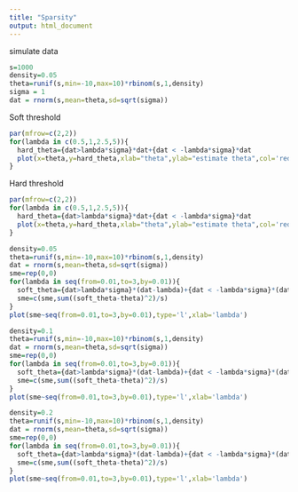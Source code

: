 ```yaml
---
title: "Sparsity"
output: html_document
---
```

simulate data
```r
s=1000
density=0.05
theta=runif(s,min=-10,max=10)*rbinom(s,1,density)
sigma = 1
dat = rnorm(s,mean=theta,sd=sqrt(sigma))

```

Soft threshold
```r
par(mfrow=c(2,2))
for(lambda in c(0.5,1,2.5,5)){
  hard_theta={dat>lambda*sigma}*dat+{dat < -lambda*sigma}*dat
  plot(x=theta,y=hard_theta,xlab="theta",ylab="estimate theta",col='red')
}
```

Hard threshold
```r
par(mfrow=c(2,2))
for(lambda in c(0.5,1,2.5,5)){
  hard_theta={dat>lambda*sigma}*dat+{dat < -lambda*sigma}*dat
  plot(x=theta,y=hard_theta,xlab="theta",ylab="estimate theta",col='red')
}
```

```r
density=0.05
theta=runif(s,min=-10,max=10)*rbinom(s,1,density)
dat = rnorm(s,mean=theta,sd=sqrt(sigma))
sme=rep(0,0)
for(lambda in seq(from=0.01,to=3,by=0.01)){
  soft_theta={dat>lambda*sigma}*(dat-lambda)+{dat < -lambda*sigma}*(dat + lambda)
  sme=c(sme,sum((soft_theta-theta)^2)/s)
}
plot(sme~seq(from=0.01,to=3,by=0.01),type='l',xlab='lambda')
```

```r
density=0.1
theta=runif(s,min=-10,max=10)*rbinom(s,1,density)
dat = rnorm(s,mean=theta,sd=sqrt(sigma))
sme=rep(0,0)
for(lambda in seq(from=0.01,to=3,by=0.01)){
  soft_theta={dat>lambda*sigma}*(dat-lambda)+{dat < -lambda*sigma}*(dat + lambda)
  sme=c(sme,sum((soft_theta-theta)^2)/s)
}
plot(sme~seq(from=0.01,to=3,by=0.01),type='l',xlab='lambda')
```

```r
density=0.2
theta=runif(s,min=-10,max=10)*rbinom(s,1,density)
dat = rnorm(s,mean=theta,sd=sqrt(sigma))
sme=rep(0,0)
for(lambda in seq(from=0.01,to=3,by=0.01)){
  soft_theta={dat>lambda*sigma}*(dat-lambda)+{dat < -lambda*sigma}*(dat + lambda)
  sme=c(sme,sum((soft_theta-theta)^2)/s)
}
plot(sme~seq(from=0.01,to=3,by=0.01),type='l',xlab='lambda')
```

